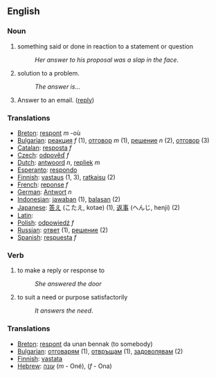 ==English==

=== Noun ===

# something said or done in reaction to a statement or question
#:''Her answer to his proposal was a slap in the face''.
# solution to a problem.
#:''The answer is...''
# Answer to an email. ([[reply]])

===Translations===
*[[Breton]]: [[respont]] ''m'' -où
*[[Bulgarian]]: [[реакция]] ''f'' (1), [[отговор]] ''m'' (1), [[решение]] ''n'' (2), [[отговор]] (3)
*[[Catalan]]: [[resposta]] ''f''
*[[Czech]]: [[odpověď]] ''f''
*[[Dutch]]: [[antwoord]] ''n'', [[repliek]] ''m''
*[[Esperanto]]: [[respondo]]
*[[Finnish]]: [[vastaus]] (1, 3), [[ratkaisu]] (2)
*[[French]]: [[reponse]] ''f''
*[[German]]: [[Antwort]] ''n''
*[[Indonesian]]: [[jawab]]an (1), [[balas]]an (2)
*[[Japanese]]: [[答え]] (こたえ, kotae) (1), [[返事]] (へんじ, henji) (2)
*[[Latin]]: [[]]
*[[Polish]]: [[odpowiedź]] ''f''
*[[Russian]]: [[ответ]] (1), [[решение]] (2)
*[[Spanish]]: [[respuesta]] ''f''

=== Verb ===
#to make a reply or response to
#:''She answered the door''
#to suit a need or purpose satisfactorily
#:''It answers the need''.

===Translations===
*[[Breton]]: [[respont]] da unan bennak (to somebody)
*[[Bulgarian]]: [[отговарям]] (1), [[отвръщам]] (1), [[задоволявам]] (2)
*[[Finnish]]: [[vastata]]
*[[Hebrew]]: [[עונה]] (''m'' - Oné), (''f'' - Ona)
